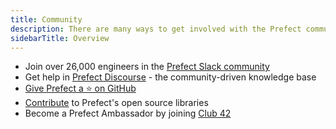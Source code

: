 ```yaml
---
title: Community
description: There are many ways to get involved with the Prefect community
sidebarTitle: Overview
---
```




- Join over 26,000 engineers in the [Prefect Slack community](https://prefect.io/slack)
- Get help in [Prefect Discourse](https://discourse.prefect.io/) - the community-driven knowledge base
- [Give Prefect a ⭐️ on GitHub](https://github.com/PrefectHQ/prefect)
- [Contribute](/2.13/contributing/overview/) to Prefect's open source libraries
- Become a Prefect Ambassador by joining [Club 42](https://www.prefect.io/community/club-42/)
